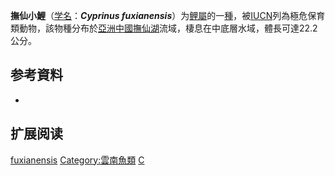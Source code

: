 {{speciesbox
| status = CR | status_system = IUCN3.1
| status_ref = <ref name=IUCN>{{Cite journal | author = Devi, R. | author2 = Boguskaya, N. | last-author-amp = yes | title = ''Cyprinus fuxianensis'' | journal = [[The_IUCN_Red_List_of_Threatened_Species|The IUCN Red List of Threatened Species]] | volume = 2009 | page = e.T166157A6184730 | publisher = [[IUCN|IUCN]] | date = 2009 | url = http://www.iucnredlist.org/details/166157/0 | doi = 10.2305/IUCN.UK.2009-2.RLTS.T166157A6184730.en | access-date = 14 January 2018 | archive-date = 2018-09-30 | archive-url = https://web.archive.org/web/20180930212557/http://www.iucnredlist.org/details/166157/0 | dead-url = no }}</ref>
| genus = Cyprinus
| species = fuxianensis
| display_parents = 3
| authority = Yang et al., 1977
| synonyms = *''Cyprinus micristius fuxianensis''<br /><small>Yang et al., 1977</small>
}}

'''撫仙小鯉'''（[[学名|学名]]：'''''Cyprinus fuxianensis'''''）为[[鲤屬|鲤屬]]的一[[種|種]]，被[[IUCN|IUCN]]列為極危保育類動物，該物種分布於[[亞洲|亞洲]][[中國|中國]][[撫仙湖|撫仙湖]]流域，棲息在中底層水域，體長可達22.2公分。

== 参考資料 ==
{{reflist}}
*{{FishBase_species|genus=Cyprinus|species=fuxianensis|year=2012|month=1}}

== 扩展阅读 ==
{{refbegin}}
{{wikispecies-inline|Cyprinus fuxianensis|撫仙小鯉}}
{{refend}}
{{Taxonbar|from=Q1104945}}

[[Category:鯉属|fuxianensis]]
[[Category:雲南魚類|Category:雲南魚類]]
[[Category:1977年描述的魚類|C]]

{{鯉形目小作品}}